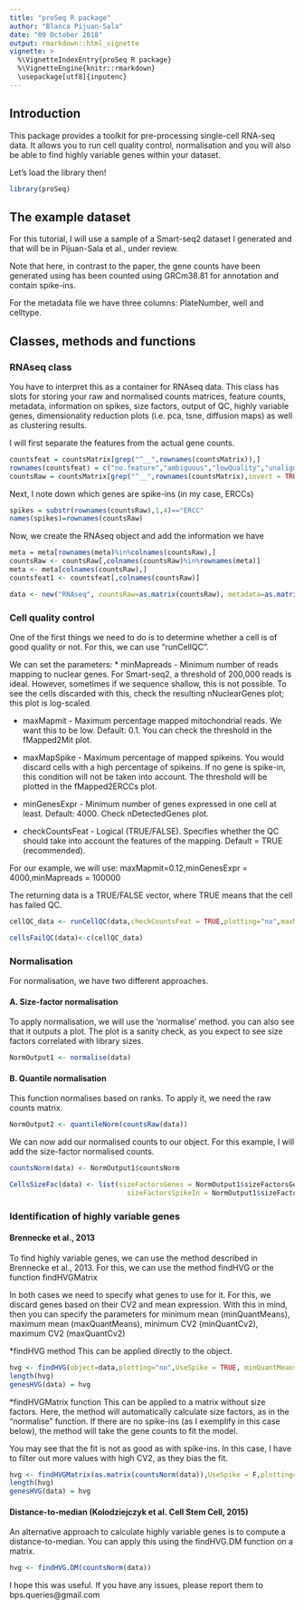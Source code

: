 ```yaml
---
title: "proSeq R package"
author: "Blanca Pijuan-Sala"
date: "09 October 2018"
output: rmarkdown::html_vignette
vignette: >
  %\VignetteIndexEntry{proSeq R package}
  %\VignetteEngine{knitr::rmarkdown}
  \usepackage[utf8]{inputenc}
---
```


## Introduction

This package provides a toolkit for pre-processing single-cell RNA-seq data. It allows you to run cell quality control, normalisation and you will also be able to find highly variable genes within your dataset.

Let's load the library then!

```r
library(proSeq)
```

## The example dataset

For this tutorial, I will use a sample of a Smart-seq2 dataset I generated and that will be in Pijuan-Sala et al., under review.

Note that here, in contrast to the paper, the gene counts have been generated using has been counted using GRCm38.81 for annotation and contain spike-ins.

For the metadata file we have three columns: PlateNumber, well and celltype.


## Classes, methods and functions

### RNAseq class 

You have to interpret this as a container for RNAseq data. This class has slots for storing your raw and normalised counts matrices, feature counts, metadata, information on spikes, size factors, output of QC, highly variable genes, dimensionality reduction plots (i.e. pca, tsne, diffusion maps) as well as clustering results. 

I will first separate the features from the actual gene counts.
```r

countsfeat = countsMatrix[grep("^__",rownames(countsMatrix)),]
rownames(countsfeat) = c("no.feature","ambiguous","lowQuality","unaligned","align.not.unique")
countsRaw = countsMatrix[grep("^__",rownames(countsMatrix),invert = TRUE),]

```
Next, I note down which genes are spike-ins (in my case, ERCCs)
```r

spikes = substr(rownames(countsRaw),1,4)=="ERCC"
names(spikes)=rownames(countsRaw)

```


Now, we create the RNAseq object and add the information we have
```r

meta = meta[rownames(meta)%in%colnames(countsRaw),]
countsRaw <- countsRaw[,colnames(countsRaw)%in%rownames(meta)]
meta <- meta[colnames(countsRaw),]
countsfeat1 <- countsfeat[,colnames(countsRaw)]

data <- new("RNAseq", countsRaw=as.matrix(countsRaw), metadata=as.matrix(meta),SpikeIn=spikes,CountsFeat=as.matrix(countsfeat1))
```

### Cell quality control

One of the first things we need to do is to determine whether a cell is of good quality or not. For this, we can use "runCellQC".

We can set the parameters:
* minMapreads	- Minimum number of reads mapping to nuclear genes. For Smart-seq2, a threshold of 200,000 reads is ideal. However, sometimes if we sequence shallow, this is not possible. To see the cells discarded with this, check the resulting nNuclearGenes plot; this plot is log-scaled.

* maxMapmit - Maximum percentage mapped mitochondrial reads. We want this to be low. Default: 0.1. You can check the threshold in the fMapped2Mit plot.

* maxMapSpike	- Maximum percentage of mapped spikeins. You would discard cells with a high percentage of spikeins. If no gene is spike-in, this condition will not be taken into account. The threshold will be plotted in the fMapped2ERCCs plot.

* minGenesExpr - Minimum number of genes expressed in one cell at least. Default: 4000. Check nDetectedGenes plot.

* checkCountsFeat	- Logical (TRUE/FALSE). Specifies whether the QC should take into account the features of the mapping. Default = TRUE (recommended).

For our example, we will use: maxMapmit=0.12,minGenesExpr = 4000,minMapreads = 100000

The returning data is a TRUE/FALSE vector, where TRUE means that the cell has failed QC.


```r

cellQC_data <- runCellQC(data,checkCountsFeat = TRUE,plotting="no",maxMapmit=0.12,minGenesExpr = 4000,minMapreads = 100000)

cellsFailQC(data)<-c(cellQC_data)

```

### Normalisation

For normalisation, we have two different approaches.

#### A. Size-factor normalisation

To apply normalisation, we will use the 'normalise' method. 
you can also see that it outputs a plot. The plot is a sanity check, as you expect to see size factors correlated with library sizes.

```r
NormOutput1 <- normalise(data)
```


#### B. Quantile normalisation
This function normalises based on ranks. To apply it, we need the raw counts matrix.

```r
NormOutput2 <- quantileNorm(countsRaw(data))
```

We can now add our normalised counts to our object. For this example, I will add the size-factor normalised counts.

```r
countsNorm(data) <- NormOutput1$countsNorm

CellsSizeFac(data) <- list(sizeFactorsGenes = NormOutput1$sizeFactorsGenes, 
                             sizeFactorsSpikeIn = NormOutput1$sizeFactorsSpikeIn)

```


### Identification of highly variable genes

#### Brennecke et al., 2013
To find highly variable genes, we can use the method described in Brennecke et al., 2013. For this, we can use the method findHVG or the function findHVGMatrix

In both cases we need to specify what genes to use for it. For this, we discard genes based on their CV2 and mean expression. With this in mind, then you can specify the parameters for minimum mean (minQuantMeans), maximum mean (maxQuantMeans), minimum CV2 (minQuantCv2), maximum CV2 (maxQuantCv2)

*findHVG method
This can be applied directly to the object.

```r
hvg <- findHVG(object=data,plotting="no",UseSpike = TRUE, minQuantMeans = 0.1,maxQuantMeans = 0.9,maxQuantCv2 = 0.9,minQuantCv2 = 0.1)
length(hvg)
genesHVG(data) = hvg
```

*findHVGMatrix function
This can be applied to a matrix without size factors. Here, the method will automatically calculate size factors, as in the "normalise" function. If there are no spike-ins (as I exemplify in this case below), the method will take the gene counts to fit the model.

You may see that the fit is not as good as with spike-ins. In this case, I have to filter out more values with high CV2, as they bias the fit.

```r
hvg <- findHVGMatrix(as.matrix(countsNorm(data)),UseSpike = F,plotting="no", minQuantMeans = 0,maxQuantMeans = 1,maxQuantCv2 = 0.4,minQuantCv2 = 0)
length(hvg)
genesHVG(data) = hvg
```


#### Distance-to-median (Kolodziejczyk et al. Cell Stem Cell, 2015)

An alternative approach to calculate highly variable genes is to compute a distance-to-median. You can apply this using the findHVG.DM function on a matrix.

```r
hvg <- findHVG.DM(countsNorm(data))
```

I hope this was useful. If you have any issues, please report them to bps.queries@gmail.com
